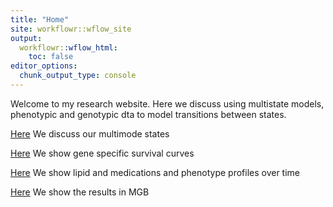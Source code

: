 ```yaml
---
title: "Home"
site: workflowr::wflow_site
output:
  workflowr::wflow_html:
    toc: false
editor_options:
  chunk_output_type: console
---
```


Welcome to my research website. Here we discuss using multistate models, phenotypic and genotypic dta to model transitions between states.

[Here](modeglm.html) We discuss our multimode states

[Here](plots.html) We show gene specific survival curves

[Here](lipid_effect.html) We show lipid and medications and phenotype profiles over time

[Here](ageyearmin.html) We show the results in MGB